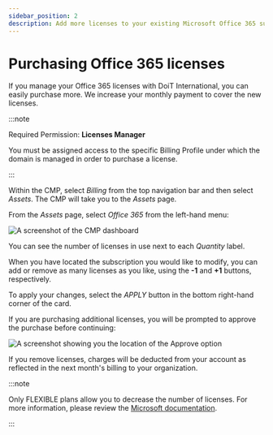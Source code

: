 ```yaml
---
sidebar_position: 2
description: Add more licenses to your existing Microsoft Office 365 subscriptions.
---
```


# Purchasing Office 365 licenses

If you manage your Office 365 licenses with DoiT International, you can easily purchase more. We increase your monthly payment to cover the new licenses.

:::note

Required Permission: **Licenses Manager**

You must be assigned access to the specific Billing Profile under which the domain is managed in order to purchase a license.

:::

Within the CMP, select _Billing_ from the top navigation bar and then select _Assets_. The CMP will take you to the _Assets_ page.

From the _Assets_ page, select _Office 365_ from the left-hand menu:

![A screenshot of the CMP dashboard](../assets/png/cmp-ms-office-365.png)

You can see the number of licenses in use next to each _Quantity_ label.

When you have located the subscription you would like to modify, you can add or remove as many licenses as you like, using the **-1** and **+1** buttons, respectively.

To apply your changes, select the _APPLY_ button in the bottom right-hand corner of the card.

If you are purchasing additional licenses, you will be prompted to approve the purchase before continuing:

![A screenshot showing you the location of the Approve option](../assets/png/cmp-office-license.png)

If you remove licenses, charges will be deducted from your account as reflected in the next month's billing to your organization.

:::note

Only FLEXIBLE plans allow you to decrease the number of licenses. For more information, please review the [Microsoft documentation](https://docs.microsoft.com/en-us/office365/admin/subscriptions-and-billing/buy-licenses?view=o365-worldwide).

:::
